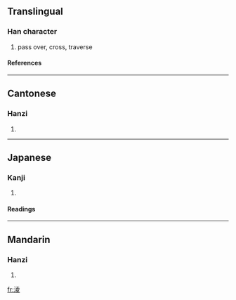 ==Translingual==
===Han character===
{{Han char|rn=85|rad=水|as=08|sn=11|four=3414<sub>7</sub>|canj=水土金水 (EGCE)}}
# pass over, cross, traverse
====References====
{{Han ref|kx=0631.010|dkj=17670|dj=1033.080|hdz=31640.060|uh=6DE9|ud=28137|bh=D5E6|bd=54758}}

----
==Cantonese==
===Hanzi===
{{yue-hanzi|jyut=|y=ling4}}
# {{defn|Cantonese}}

----
==Japanese==
===Kanji===
{{ja-kanji|grade=|rs=水08}}
# {{defn|Japanese}} 
====Readings====
{{ja-readings|on=[[りょう]] (ryō)|kun=[[のる]] (noru)}}

----
==Mandarin==
===Hanzi===
{{cmn-hanzi|pin=[[líng]] (ling2)|wg=ling<sup>2</sup>}}
# {{defn|Mandarin}}

[[fr:淩]]